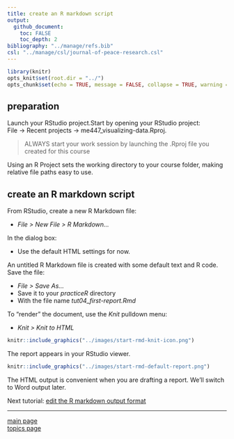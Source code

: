```yaml
---
title: create an R markdown script
output: 
  github_document:
    toc: FALSE
    toc_depth: 2
bibliography: "../manage/refs.bib" 
csl: "../manage/csl/journal-of-peace-research.csl"
---
```


```r
library(knitr)
opts_knit$set(root.dir = "../")
opts_chunk$set(echo = TRUE, message = FALSE, collapse = TRUE, warning = FALSE, cache = TRUE, cache.path = "tut-06-cache/01-", fig.path = "tut-06-images/01-")
```


## preparation

Launch your RStudio project.Start by opening your RStudio project:    
File $\rightarrow$ Recent projects $\rightarrow$ me447_visualizing-data.Rproj.

> ALWAYS start your work session by launching the .Rproj file you created for this course 

Using an R Project sets the working directory to your course folder, making relative file paths easy to use.


## create an R markdown script


From RStudio, create a new R Markdown file:

- *File > New File > R Markdown...*

In the dialog box: 

- Use the default HTML settings for now. 

An untitled R Markdown file is created with some default text and R code. Save the file: 

- *File > Save As...* 
- Save it to your *practiceR* directory
- With the file name *tut04_first-report.Rmd*

To "render" the document, use the *Knit* pulldown menu:

- *Knit > Knit to HTML*

```r
knitr::include_graphics("../images/start-rmd-knit-icon.png")
```

The report appears in your RStudio viewer. 

```r
knitr::include_graphics("../images/start-rmd-default-report.png")
```

The HTML output is convenient when you are drafting a report. We'll switch to Word output later. 


Next tutorial: [edit the R markdown output format](tut-0602_rmd-edit-output.md)

---

[main page](../README.md)<br> 
[topics page](../README-by-topic.md)


